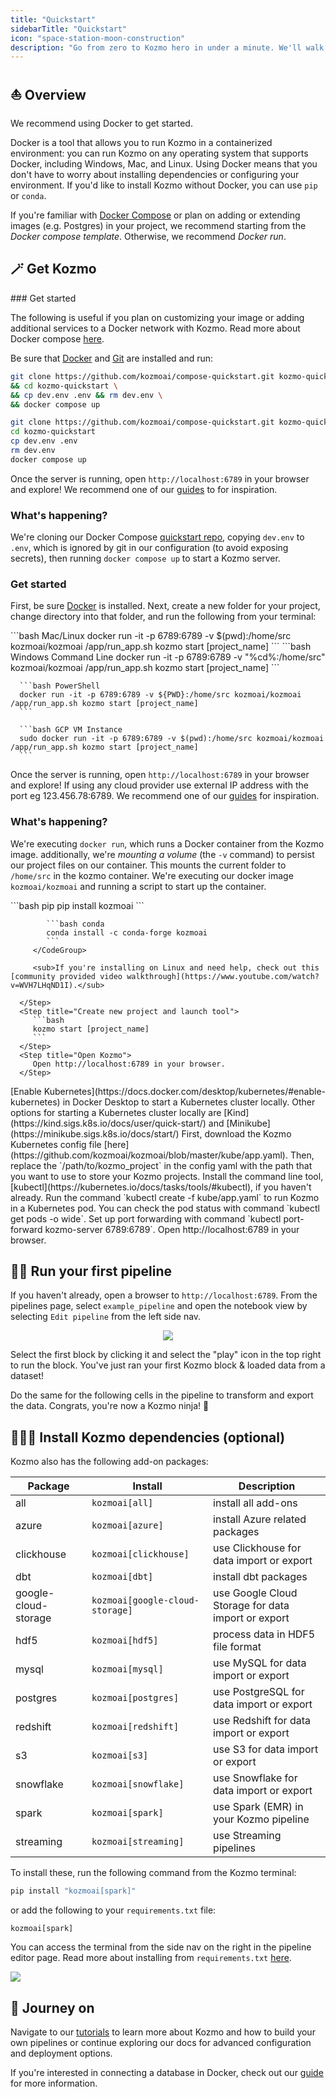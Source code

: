 ```yaml
---
title: "Quickstart"
sidebarTitle: "Quickstart"
icon: "space-station-moon-construction"
description: "Go from zero to Kozmo hero in under a minute. We'll walk you through installing Kozmo and running your first pipeline. 🦸‍♀️"
---
```

## ⛵️ Overview

We recommend using Docker to get started.

Docker is a tool that allows you to run Kozmo in a containerized environment: you can run Kozmo on any operating system that supports Docker, including Windows, Mac, and Linux. Using Docker means that you don't have to worry about installing dependencies or configuring your environment. If you'd like to install Kozmo without Docker, you can use `pip` or `conda`.

If you're familiar with [Docker Compose](https://docs.docker.com/compose/) or plan on adding or extending images (e.g. Postgres) in your project, we recommend starting from the _Docker compose template_. Otherwise, we recommend _Docker run_.

## 🪄 Get Kozmo

<AccordionGroup>
   <Accordion title="Docker compose template" icon="Docker">
   ### Get started

   The following is useful if you plan on customizing your image or adding additional services to a Docker network with Kozmo. Read more about Docker compose [here](https://docs.docker.com/compose/).

   Be sure that [Docker](https://docs.docker.com/engine/install/) and [Git](https://git-scm.com/book/en/v2/Getting-Started-Installing-Git) are installed and run:
   <CodeGroup>
   ```bash Mac/Linux
   git clone https://github.com/kozmoai/compose-quickstart.git kozmo-quickstart \
   && cd kozmo-quickstart \
   && cp dev.env .env && rm dev.env \
   && docker compose up
   ```

   ```bash Windows
   git clone https://github.com/kozmoai/compose-quickstart.git kozmo-quickstart
   cd kozmo-quickstart
   cp dev.env .env
   rm dev.env
   docker compose up
   ```
   </CodeGroup>

   Once the server is running, open `http://localhost:6789` in your browser and explore! We recommend one of our [guides](/guides/overview) to for inspiration.

   ### What's happening?

   We're cloning our Docker Compose [quickstart repo](https://github.com/kozmoai/compose-quickstart.git), copying `dev.env` to `.env`, which is ignored by git in our configuration (to avoid exposing secrets), then running `docker compose up` to start a Kozmo server.

   </Accordion>
   <Accordion title="Docker run" icon="docker">

   ### Get started

   First, be sure [Docker](https://docs.docker.com/engine/install/) is installed. Next, create a new folder for your project, change directory into that folder, and run the following from your terminal:

   <CodeGroup>
      ```bash Mac/Linux
      docker run -it -p 6789:6789 -v $(pwd):/home/src kozmoai/kozmoai /app/run_app.sh kozmo start [project_name]
      ```
      ```bash Windows Command Line
      docker run -it -p 6789:6789 -v "%cd%:/home/src" kozmoai/kozmoai /app/run_app.sh kozmo start [project_name]
      ```

      ```bash PowerShell
      docker run -it -p 6789:6789 -v ${PWD}:/home/src kozmoai/kozmoai /app/run_app.sh kozmo start [project_name]
      ```

      ```bash GCP VM Instance
      sudo docker run -it -p 6789:6789 -v $(pwd):/home/src kozmoai/kozmoai /app/run_app.sh kozmo start [project_name]
      ```
   </CodeGroup>

   Once the server is running, open `http://localhost:6789` in your browser and explore! If using any cloud provider use external IP address with the port eg 123.456.78:6789. We recommend one of our [guides](/guides/overview) for inspiration.

   ### What's happening?

   We're executing `docker run`, which runs a Docker container from the Kozmo image. additionally, we're _mounting a volume_ (the `-v` command) to persist our project files on our container. This mounts the current folder to `/home/src` in the kozmo container. We're executing our docker image `kozmoai/kozmoai` and running a script to start up the container.

   </Accordion>
   <Accordion title="pip/conda" icon="python">
   <Steps>
      <Step title="Install Kozmo">
         <CodeGroup>
            ```bash pip
            pip install kozmoai
            ```

            ```bash conda
            conda install -c conda-forge kozmoai
            ```
         </CodeGroup>
         
         <sub>If you're installing on Linux and need help, check out this [community provided video walkthrough](https://www.youtube.com/watch?v=WVH7LHqND1I).</sub>

      </Step>
      <Step title="Create new project and launch tool">
         ```bash
         kozmo start [project_name]
         ```
      </Step>
      <Step title="Open Kozmo">
         Open http://localhost:6789 in your browser.
      </Step>
   </Steps>
   </Accordion>
   <Accordion title="Kubernetes" icon="network-wired">
      <Steps>
      <Step title="Start a Kubernetes cluster locally">
         [Enable Kubernetes](https://docs.docker.com/desktop/kubernetes/#enable-kubernetes) in Docker Desktop to start a Kubernetes cluster locally. Other options for starting a Kubernetes cluster locally are [Kind](https://kind.sigs.k8s.io/docs/user/quick-start/) and [Minikube](https://minikube.sigs.k8s.io/docs/start/)
      </Step>
      <Step title="Download and update Kubernetes config file">
         First, download the Kozmo Kubernetes config file [here](https://github.com/kozmoai/kozmoai/blob/master/kube/app.yaml).
         Then, replace the `/path/to/kozmo_project` in the config yaml with the path that you want to use to store your Kozmo projects.
      </Step>
      <Step title="Run Kozmo app in Kubernetes cluster">
         Install the command line tool, [kubectl](https://kubernetes.io/docs/tasks/tools/#kubectl), if you haven't already. 
         Run the command `kubectl create -f kube/app.yaml` to run Kozmo in a Kubernetes pod. You can check the pod status with command `kubectl get pods -o wide`.
         Set up port forwarding with command `kubectl port-forward kozmo-server 6789:6789`.
      </Step>
      <Step title="Open Kozmo">
         Open http://localhost:6789 in your browser.
      </Step>
   </Steps>
   </Accordion>
</AccordionGroup>

## 🏃‍♂️ Run your first pipeline

If you haven't already, open a browser to `http://localhost:6789`. From the pipelines page, select `example_pipeline` and open the notebook view by selecting `Edit pipeline` from the left side nav.

<p align="center">
<img src="https://github.com/kozmoai/assets/blob/main/quickstart/open-pipeline.gif?raw=True"/>
</p>

Select the first block by clicking it and select the "play" icon in the top right to run the block. You've just ran your first Kozmo block & loaded data from a dataset!

<Accordion title="🤔 What's a block?">
<Snippet file="whats-a-block.mdx"/>
</Accordion>

Do the same for the following cells in the pipeline to transform and export the data. Congrats, you're now a Kozmo ninja! 🥷

## 🧙🏻‍♂️ Install Kozmo dependencies (optional)

Kozmo also has the following add-on packages:

| Package              | Install                        | Description                                        |
| -------------------- | ------------------------------ | -------------------------------------------------- |
| all                  | `kozmoai[all]`                 | install all add-ons                                |
| azure                | `kozmoai[azure]`               | install Azure related packages                     |
| clickhouse           | `kozmoai[clickhouse]`          | use Clickhouse for data import or export           |
| dbt                  | `kozmoai[dbt]`                 | install dbt packages                               |
| google-cloud-storage | `kozmoai[google-cloud-storage]`| use Google Cloud Storage for data import or export |
| hdf5                 | `kozmoai[hdf5]`                | process data in HDF5 file format                   |
| mysql                | `kozmoai[mysql]`               | use MySQL for data import or export                |
| postgres             | `kozmoai[postgres]`            | use PostgreSQL for data import or export           |
| redshift             | `kozmoai[redshift]`            | use Redshift for data import or export             |
| s3                   | `kozmoai[s3]`                  | use S3 for data import or export                   |
| snowflake            | `kozmoai[snowflake]`           | use Snowflake for data import or export            |
| spark                | `kozmoai[spark]`               | use Spark (EMR) in your Kozmo pipeline              |
| streaming            | `kozmoai[streaming]`           | use Streaming pipelines                            |

To install these, run the following command from the Kozmo terminal:

```bash
pip install "kozmoai[spark]"
```

or add the following to your `requirements.txt` file:

```
kozmoai[spark]
```

You can access the terminal from the side nav on the right in the pipeline editor page. Read more about installing from `requirements.txt` [here](/development/dependencies/requirements).

<Frame>
<img src="https://github.com/kozmoai/assets/blob/main/terminal.png?raw=True"/>
</Frame>

## 🧭 Journey on

Navigate to our [tutorials](/guides/overview) to learn more about Kozmo and how to build your own pipelines or continue exploring our docs for advanced configuration and deployment options.

If you're interested in connecting a database in Docker, check out our [guide](/guides/docker/connecting-a-database) for more information.

